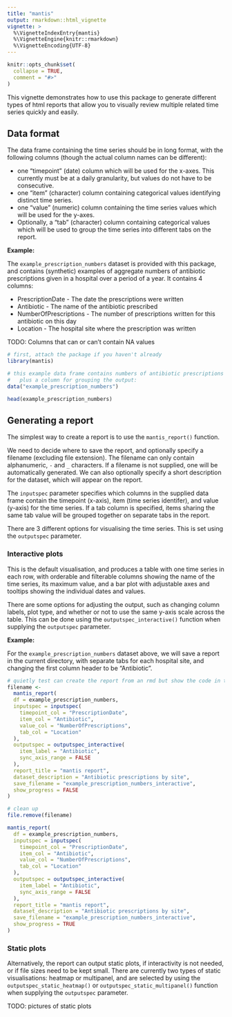 ```yaml
---
title: "mantis"
output: rmarkdown::html_vignette
vignette: >
  %\VignetteIndexEntry{mantis}
  %\VignetteEngine{knitr::rmarkdown}
  %\VignetteEncoding{UTF-8}
---
```


```r
knitr::opts_chunk$set(
  collapse = TRUE,
  comment = "#>"
)
```

This vignette demonstrates how to use this package to generate different types of html reports that allow you to visually review multiple related time series quickly and easily.

## Data format

The data frame containing the time series should be in long format, with the following columns (though the actual column names can be different):

* one "timepoint" (date) column which will be used for the x-axes. This currently must be at a daily granularity, but values do not have to be consecutive.
* one "item" (character) column containing categorical values identifying distinct time series.
* one "value" (numeric) column containing the time series values which will be used for the y-axes.
* Optionally, a "tab" (character) column containing categorical values which will be used to group the time series into different tabs on the report.

**Example:**

The `example_prescription_numbers` dataset is provided with this package, and contains (synthetic) examples of aggregate numbers of antibiotic prescriptions given in a hospital over a period of a year. It contains 4 columns:

* PrescriptionDate - The date the prescriptions were written
* Antibiotic - The name of the antibiotic prescribed
* NumberOfPrescriptions - The number of prescriptions written for this antibiotic on this day
* Location - The hospital site where the prescription was written

TODO: Columns that can or can't contain NA values

```r
# first, attach the package if you haven't already
library(mantis)

# this example data frame contains numbers of antibiotic prescriptions in long format, 
#   plus a column for grouping the output:
data("example_prescription_numbers")

head(example_prescription_numbers)
```

## Generating a report

The simplest way to create a report is to use the `mantis_report()` function. 

We need to decide where to save the report, and optionally specify a filename (excluding file extension). The filename can only contain alphanumeric, `-` and `_` characters. If a filename is not supplied, one will be automatically generated. We can also optionally specify a short description for the dataset, which will appear on the report.

The `inputspec` parameter specifies which columns in the supplied data frame contain the timepoint (x-axis), item (time series identifer), and value (y-axis) for the time series. If a tab column is specified, items sharing the same tab value will be grouped together on separate tabs in the report.

There are 3 different options for visualising the time series. This is set using the `outputspec` parameter.

### Interactive plots

This is the default visualisation, and produces a table with one time series in each row, with orderable and filterable columns showing the name of the time series, its maximum value, and a bar plot with adjustable axes and tooltips showing the individual dates and values.

There are some options for adjusting the output, such as changing column labels, plot type, and whether or not to use the same y-axis scale across the table. This can be done using the `outputspec_interactive()` function when supplying the `outputspec` parameter.

**Example:**

For the `example_prescription_numbers` dataset above, we will save a report in the current directory, with separate tabs for each hospital site, and changing the first column header to be "Antibiotic".

```r
# quietly test can create the report from an rmd but show the code in the next chunk in the vignette
filename <- 
  mantis_report(
  df = example_prescription_numbers,
  inputspec = inputspec(
    timepoint_col = "PrescriptionDate",
    item_col = "Antibiotic",
    value_col = "NumberOfPrescriptions",
    tab_col = "Location"
  ),
  outputspec = outputspec_interactive(
    item_label = "Antibiotic",
    sync_axis_range = FALSE
  ),
  report_title = "mantis report",
  dataset_description = "Antibiotic prescriptions by site",
  save_filename = "example_prescription_numbers_interactive",
  show_progress = FALSE
)

# clean up
file.remove(filename)
```

```r
mantis_report(
  df = example_prescription_numbers,
  inputspec = inputspec(
    timepoint_col = "PrescriptionDate",
    item_col = "Antibiotic",
    value_col = "NumberOfPrescriptions",
    tab_col = "Location"
  ),
  outputspec = outputspec_interactive(
    item_label = "Antibiotic",
    sync_axis_range = FALSE
  ),
  report_title = "mantis report",
  dataset_description = "Antibiotic prescriptions by site",
  save_filename = "example_prescription_numbers_interactive",
  show_progress = TRUE
)
```

### Static plots

Alternatively, the report can output static plots, if interactivity is not needed, or if file sizes need to be kept small. There are currently two types of static visualisations: heatmap or multipanel, and are selected by using the `outputspec_static_heatmap()` or `outputspec_static_multipanel()` function when supplying the `outputspec` parameter.

TODO: pictures of static plots
